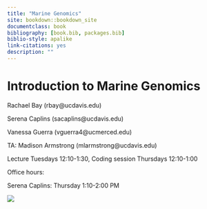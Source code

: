 ```yaml
--- 
title: "Marine Genomics"
site: bookdown::bookdown_site
documentclass: book
bibliography: [book.bib, packages.bib]
biblio-style: apalike
link-citations: yes
description: ""
---
```


# Introduction to Marine Genomics

Rachael Bay (rbay@ucdavis.edu) 

Serena Caplins (sacaplins@ucdavis.edu)

Vanessa Guerra (vguerra4@ucmerced.edu) 

TA: Madison Armstrong (mlarmstrong@ucdavis.edu) 



Lecture Tuesdays 12:10-1:30, Coding session Thursdays 12:10-1:00

Office hours: 

Serena Caplins: Thursday 1:10-2:00 PM


![](./figs/urchins.jpg)


